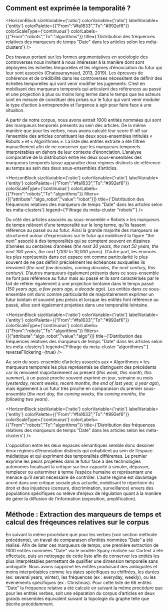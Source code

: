 
## Comment est exprimée la temporalité ? 

<HorizonBlock 
  sizeVariable={'ratio'} 
  colorVariable={'ratio'} 
  labelVariable={'entity'} 
  colorPalette={{"From":"#fa1633","To":"#992ef6"}} 
  colorScaleType={'continuous'} 
  colorLabels={{"From":"robots","To":"algorithms"}} 
  title={'Distribution des fréquences relatives des marqueurs de temps "Date" dans les articles selon les méta-clusters'} 
/>

Des travaux portant sur les formes argumentatives en sociologie des controverses nous invitent à nous intéresser à la manière dont sont déployées les échelles temporelles et les régimes d’énonciation du futur qui leur sont associés (Chateauraynaud, 2013, 2019). Les épreuves de cohérence et de crédibilité dans les controverses nécessitent de définir des échelles temporelles qui vont venir modifier les jugements. C’est en mobilisant des marqueurs temporels qui articulent des références au passé et une projection à plus ou moins long terme dans le temps que les acteurs sont en mesure de constituer des prises sur le futur qui vont venir moduler le type d’action à entreprendre et l’urgence à agir pour faire face à une situation. 

A partir de notre corpus, nous avons extrait 1000 entités nommées qui sont des marqueurs temporels présents au sein des articles. De la même manière que pour les verbes, nous avons calculé leur score tf-idf sur l’ensemble des articles constituant les deux sous-ensembles intitulés « Robots » et « Algorithmes ». La liste des entités extraite a été filtrée manuellement afin de ne conserver que les marqueurs temporels interprétables en dehors de leur contexte d’énonciation. L’analyse comparative de la distribution entre les deux sous-ensembles des marqueurs temporels laisse apparaître deux régimes distincts de référence au temps au sein des deux sous-ensembles d’articles. 


<HorizonBlock 
  sizeVariable={'ratio'} 
  colorVariable={'ratio'} 
  labelVariable={'entity'} 
  colorPalette={{"From":"#fa1633","To":"#992ef6"}} 
  colorScaleType={'continuous'} 
  colorLabels={{"From":"robots","To":"algorithms"}} 
  filters={[{"attribute":"algo_robot","value":"robot"}]} 
  title={'Distribution des fréquences relatives des marqueurs de temps "Date" dans les articles selon les méta-clusters'} 
  legend={'Filtrage du meta-cluster "robots"'}
/>

Du côté des articles associés au sous-ensemble « Robots » les marqueurs de temps relèvent d’une temporalité sur le long terme, qu’ils fassent référence au passé ou au futur. Ainsi la grande majorité des marqueurs se structurent autour d’expressions sur le futur qui mobilisent la figure "the next" associé à des temporalités qui se comptent souvent en dizaines d’années ou centaines d’années (*the next 30 years, the next 50 years, the next 100 years, the next 1,000 to 10,000 years*). D’autre part, les énoncés les plus représentés dans cet espace ont comme particularité le plus souvent de ne pas définir précisément les échéances auxquelles ils renvoient (*the next few decades, coming decades, the next century, this century*). D’autres marqueurs également présents dans ce sous-ensemble ne font pas référence au futur mais au passé et ils sont caractérisés par le fait de référer également à une projection lointaine dans le temps passé (*150 years ago, a few years ago, a decade ago*). Les entités dans ce sous-ensemble ont donc comme particularité de majoritairement exprimer un futur lointain et souvent peu précis et lorsque les entités font référence au passé, elles sont également projetées dans une temporalité lointaine.

<HorizonBlock 
  sizeVariable={'ratio'} 
  colorVariable={'ratio'} 
  labelVariable={'entity'} 
  colorPalette={{"From":"#fa1633","To":"#992ef6"}} 
  colorScaleType={'continuous'} 
  colorLabels={{"From":"robots","To":"algorithms"}} 
  filters={[{"attribute":"algo_robot","value":"algo"}]} 
  title={'Distribution des fréquences relatives des marqueurs de temps "Date" dans les articles selon les méta-clusters'} 
  legend={'Filtrage du meta-cluster "algortihmes"'} 
  reverseFlickering={true}
/>

Au sein du sous-ensemble d’articles associés aux « Algorithmes » les marqueurs temporels les plus représentés se distinguent des précédents car ils renvoient majoritairement au présent (*this week, this month, this summer*), à un passé proche souvent exprimé en jour, semaine ou mois (*yesterday, recent weeks, recent months, the end of last year, a year ago*), mais également à un futur très proche en comparaison du premier sous-ensemble (*the next day, the coming weeks, the coming months, the following two years*).

<HorizonBlock 
  sizeVariable={'ratio'} 
  colorVariable={'ratio'} 
  labelVariable={'entity'} 
  colorPalette={{"From":"#fa1633","To":"#992ef6"}} 
  colorScaleType={'continuous'} 
  colorLabels={{"From":"robots","To":"algorithms"}} 
  title={'Distribution des fréquences relatives des marqueurs de temps "Date" dans les articles selon les méta-clusters'} 
/>

L'opposition entre les deux espaces sémantiques semble donc dessiner deux régimes d’énonciation distincts qui cohabitent au sein de l’espace médiatique et qui expriment des temporalités différentes. Le premier exprime les peurs projetées dans le futur face à des technologies autonomes focalisant la critique sur leur capacité à simuler, dépasser, remplacer ou exterminer à terme l’espèce humaine et représentant une menace qu’il serait nécessaire de contrôler. L’autre régime est davantage ancré dans une critique sociale plus actuelle, mobilisant le répertoire du droit et des injustices (censure, discrimination, surveillance) envers des populations spécifiques ou relève d’enjeux de régulation quant à la manière de gérer la diffusion de l’information (exposition, amplification).

<div className="methodo-container">
  <h2 id="m-thode-extraction-des-marqueurs-de-temps-et-calcul-des-fréquences-relatives-sur-le-corpus">Méthode : Extraction des marqueurs de temps et calcul des fréqeunces relatives sur le corpus</h2>
<p>En suivant la même procédure que pour les verbes (voir section méthode précédente), un travail de comparaison d’entités nommées “Date” a été réalisé. Afin de lister ces marqueurs de temps, une première extraction de 1000 entités nommées "Date" via le modèle Spacy réalisée sur Cortext a été effectuée, puis un nettoyage de cette liste afin de conserver les entités les plus interprétables permettant de qualifier une dimension temporelle sans ambiguïté. Nous avons supprimé les entités produisant des ambiguïtés et moins interprétables comme les dates spécifiques ou chiffrées, les durées (ex: several years, winter), les fréquences (ex : everyday, weekly), ou les événements spécifiques (ex : Christmas). Pour cette liste de 66 entités “Date” la fréquence relative a été calculé en suivant la même procédure que pour les entités verbes, soit une séparation du corpus d’articles en deux grands ensembles équivalent suivant la topologie du graphe telle que décrite précédemment.</p>
</div>


